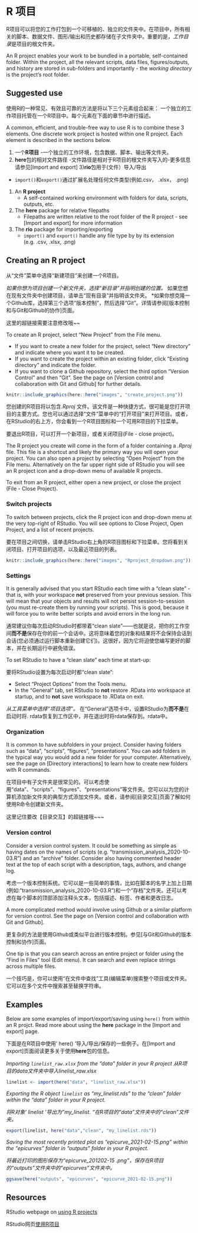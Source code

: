
# R 项目 {}  

R项目可以将您的工作打包到一个可移植的、独立的文件夹中。在项目中，所有相关的脚本、数据文件、图形/输出和历史都存储在子文件夹中。重要的是，*工作目录*是项目的根文件夹。

An R project enables your work to be bundled in a portable, self-contained folder. Within the project, all the relevant scripts, data files, figures/outputs, and history are stored in sub-folders and importantly - the *working directory* is the project's root folder.  


## Suggested use  

使用R的一种常见、有效且可靠的方法是将以下三个元素组合起来： 一个独立的工作项目托管在一个R项目中。每个元素在下面的章节中进行描述。

A common, efficient, and trouble-free way to use R is to combine these 3 elements. One discrete work project is hosted within one R project. Each element is described in the sections below.  

1) 一个**R项目**
-一个独立的工作环境，包含数据、脚本、输出等文件夹。
2) **here**包的相对文件路径
-文件路径是相对于R项目的根文件夹写入的-更多信息请参见[Import and export]
3)**rio**包用于(文件）导入/导出
- `import()`和`export()`通过扩展名处理任何文件类型(例如.csv， .xlsx， .png)

1) An **R project**  
     - A self-contained working environment with folders for data, scripts, outputs, etc.  
2) The **here** package for relative filepaths  
     - Filepaths are written relative to the root folder of the R project - see [Import and export] for more information  
3) The **rio** package for importing/exporting  
     - `import()` and `export()` handle any file type by by its extension (e.g. .csv, .xlsx, .png)  
     
     


<!-- ======================================================= -->
## Creating an R project {}

从“文件”菜单中选择“新建项目”来创建一个R项目。

*如果你想为项目创建一个新文件夹，选择“新目录”并指明创建的位置。
*如果您想在现有文件夹中创建项目，请单击“现有目录”并指明该文件夹。
*如果你想克隆一个Github库，选择第三个选项“版本控制”，然后选择“Git”。详情请参阅[版本控制和与Git和Github的协作]页面。

这里的超链接需要注意修改哦~~

To create an R project, select "New Project" from the File menu.

* If you want to create a new folder for the project, select "New directory" and indicate where you want it to be created.  
* If you want to create the project within an existing folder, click "Existing directory" and indicate the folder.  
* If you want to clone a Github repository, select the third option "Version Control" and then "Git". See the page on [Version control and collaboration with Git and Github] for further details.  


```r
knitr::include_graphics(here::here("images", "create_project.png"))
```

您创建的R项目将以包含*.Rproj *文件。该文件是一种快捷方式，很可能是您打开项目的主要方式。您也可以通过选择“文件”菜单中的“打开项目”来打开项目。或者，在RStudio的右上方，你会看到一个R项目图标和一个可用R项目的下拉菜单。

要退出R项目，可以打开一个新项目，或者关闭项目(File - close project)。

The R project you create will come in the form of a folder containing a *.Rproj* file. This file is a shortcut and likely the primary way you will open your project. You can also open a project by selecting "Open Project" from the File menu. Alternatively on the far upper right side of RStudio you will see an R project icon and a drop-down menu of available R projects. 

To exit from an R project, either open a new project, or close the project (File - Close Project).  


### Switch projects {.unnumbered}

To switch between projects, click the R project icon and drop-down menu at the very top-right of RStudio. You will see options to Close Project, Open Project, and a list of recent projects. 

要在项目之间切换，请单击RStudio右上角的R项目图标和下拉菜单。您将看到关闭项目、打开项目的选项，以及最近项目的列表。


```r
knitr::include_graphics(here::here("images", "Rproject_dropdown.png"))
```


### Settings {.unnumbered}  

It is generally advised that you start RStudio each time with a "clean slate" - that is, with your workspace **not** preserved from your previous session. This will mean that your objects and results will not persist session-to-session (you must re-create them by running your scripts). This is good, because it will force you to write better scripts and avoid errors in the long run.  

通常建议你每次启动RStudio时都带着“clean slate”——也就是说，把你的工作空间**而不是**保存在你的前一个会话中。这将意味着您的对象和结果将不会保持会话到会话(您必须通过运行脚本重新创建它们)。这很好，因为它将迫使您编写更好的脚本，并在长期运行中避免错误。

To set RStudio to have a "clean slate" each time at start-up:

要将RStudio设置为每次启动时都“clean slate”:

* Select "Project Options" from the Tools menu.  
* In the "General" tab, set RStudio to **not** restore .RData into workspace at startup, and to **not** save workspace to .RData on exit.  

*从工具菜单中选择“项目选项”。
*在“General”选项卡中，设置RStudio为**而不是**在启动时将. rdata恢复到工作区中，并在退出时将rdata保存到。rdata中。


### Organization {.unnumbered}  

It is common to have subfolders in your project. Consider having folders such as "data", "scripts", "figures", "presentations". You can add folders in the typical way you would add a new folder for your computer. Alternatively, see the page on [Directory interactions] to learn how to create new folders with R commands.

在项目中有子文件夹是很常见的。可以考虑使用“data”、“scripts”、“figures”、“presentations”等文件夹。您可以以为您的计算机添加新文件夹的典型方式添加文件夹。或者，请参阅[目录交互]页面了解如何使用R命令创建新文件夹。

这里记住要改【目录交互】的超链接哦~~~

### Version control {.unnumbered}  

Consider a version control system. It could be something as simple as having dates on the names of scripts (e.g. "transmission_analysis_2020-10-03.R") and an "archive" folder. Consider also having commented header text at the top of each script with a description, tags, authors, and change log.  

考虑一个版本控制系统。它可以是一些简单的事情，比如在脚本的名字上加上日期(例如:“transmission_analysis_2020-10-03.R”)和一个“存档”文件夹。还可以考虑在每个脚本的顶部添加注释头文本，包括描述、标签、作者和更改日志。

A more complicated method would involve using Github or a similar platform for version control. See the page on [Version control and collaboration with Git and Github]. 

更复杂的方法是使用Github或类似平台进行版本控制。参见[与Git和Github的版本控制和协作]页面。

One tip is that you can search across an entire project or folder using the "Find in Files" tool (Edit menu). It can search and even replace strings across multiple files.  

一个技巧是，你可以使用“在文件中查找”工具(编辑菜单)搜索整个项目或文件夹。它可以在多个文件中搜索甚至替换字符串。




## Examples  

Below are some examples of import/export/saving using `here()` from within an R projct. Read more about using the **here** package in the [Import and export] page.  

下面是在R项目中使用' here() '导入/导出/保存的一些例子。在[Import and export]页面阅读更多关于使用**here**包的信息。


*Importing `linelist_raw.xlsx` from the "data" folder in your R project* 
*从R项目的data文件夹中导入linelist_raw.xlsx*

```r
linelist <- import(here("data", "linelist_raw.xlsx"))
```

*Exporting the R object `linelist` as "my_linelist.rds" to the "clean" folder within the "data" folder in your R project.*   

*将R对象' linelist '导出为"my_linelist. "在R项目的“data”文件夹中的“clean”文件夹。*

```r
export(linelist, here("data","clean", "my_linelist.rds"))
```

*Saving the most recently printed plot as "epicurve_2021-02-15.png" within the "epicurves" folder in "outputs" folder in your R project.*  

*将最近打印的图形保存为“epicurve_201202-15 .png”，保存在R项目的“outputs”文件夹中的“epicurves”文件夹中。*

```r
ggsave(here("outputs", "epicurves", "epicurve_2021-02-15.png"))
```




<!-- ======================================================= -->
## Resources {}

RStudio webpage on [using R projects](https://support.rstudio.com/hc/en-us/articles/200526207-Using-Projects)

RStudio网页[使用R项目](https://support.rstudio.com/hc/en-us/articles/200526207-Using-Projects)


